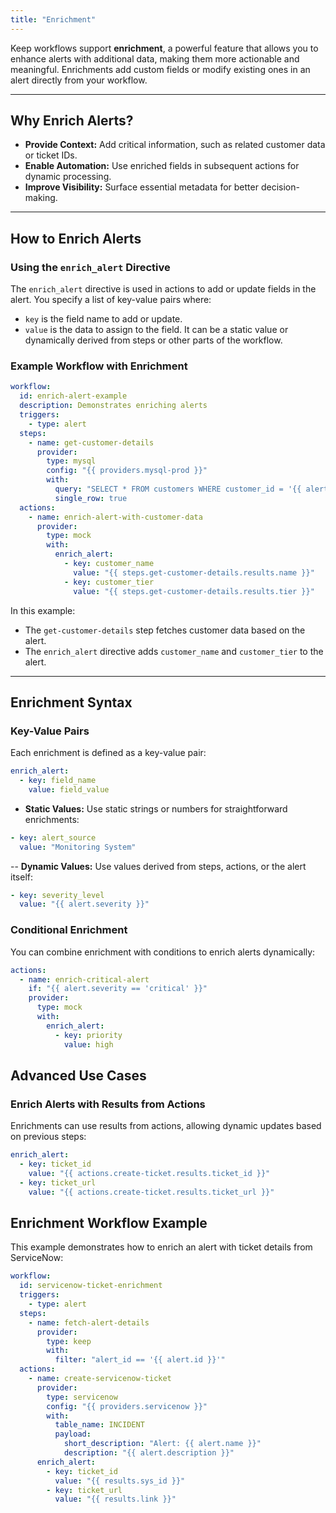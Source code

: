 ```yaml
---
title: "Enrichment"
---
```


Keep workflows support **enrichment**, a powerful feature that allows you to enhance alerts with additional data, making them more actionable and meaningful. Enrichments add custom fields or modify existing ones in an alert directly from your workflow.

---

## Why Enrich Alerts?

- **Provide Context:** Add critical information, such as related customer data or ticket IDs.
- **Enable Automation:** Use enriched fields in subsequent actions for dynamic processing.
- **Improve Visibility:** Surface essential metadata for better decision-making.

---

## How to Enrich Alerts

### Using the `enrich_alert` Directive

The `enrich_alert` directive is used in actions to add or update fields in the alert. You specify a list of key-value pairs where:
- `key` is the field name to add or update.
- `value` is the data to assign to the field. It can be a static value or dynamically derived from steps or other parts of the workflow.

### Example Workflow with Enrichment

```yaml
workflow:
  id: enrich-alert-example
  description: Demonstrates enriching alerts
  triggers:
    - type: alert
  steps:
    - name: get-customer-details
      provider:
        type: mysql
        config: "{{ providers.mysql-prod }}"
        with:
          query: "SELECT * FROM customers WHERE customer_id = '{{ alert.customer_id }}'"
          single_row: true
  actions:
    - name: enrich-alert-with-customer-data
      provider:
        type: mock
        with:
          enrich_alert:
            - key: customer_name
              value: "{{ steps.get-customer-details.results.name }}"
            - key: customer_tier
              value: "{{ steps.get-customer-details.results.tier }}"
```

In this example:
- The `get-customer-details` step fetches customer data based on the alert.
- The `enrich_alert` directive adds `customer_name` and `customer_tier` to the alert.

---


## Enrichment Syntax

### Key-Value Pairs
Each enrichment is defined as a key-value pair:

```yaml
enrich_alert:
  - key: field_name
    value: field_value

```

- **Static Values:** Use static strings or numbers for straightforward enrichments:
```yaml
- key: alert_source
  value: "Monitoring System"
```

-- **Dynamic Values:** Use values derived from steps, actions, or the alert itself:
```yaml
- key: severity_level
  value: "{{ alert.severity }}"
```

### Conditional Enrichment

You can combine enrichment with conditions to enrich alerts dynamically:

```yaml
actions:
  - name: enrich-critical-alert
    if: "{{ alert.severity == 'critical' }}"
    provider:
      type: mock
      with:
        enrich_alert:
          - key: priority
            value: high
```

## Advanced Use Cases


### Enrich Alerts with Results from Actions
Enrichments can use results from actions, allowing dynamic updates based on previous steps:
```yaml
enrich_alert:
  - key: ticket_id
    value: "{{ actions.create-ticket.results.ticket_id }}"
  - key: ticket_url
    value: "{{ actions.create-ticket.results.ticket_url }}"

```

## Enrichment Workflow Example

This example demonstrates how to enrich an alert with ticket details from ServiceNow:

```yaml
workflow:
  id: servicenow-ticket-enrichment
  triggers:
    - type: alert
  steps:
    - name: fetch-alert-details
      provider:
        type: keep
        with:
          filter: "alert_id == '{{ alert.id }}'"
  actions:
    - name: create-servicenow-ticket
      provider:
        type: servicenow
        config: "{{ providers.servicenow }}"
        with:
          table_name: INCIDENT
          payload:
            short_description: "Alert: {{ alert.name }}"
            description: "{{ alert.description }}"
      enrich_alert:
        - key: ticket_id
          value: "{{ results.sys_id }}"
        - key: ticket_url
          value: "{{ results.link }}"

```
